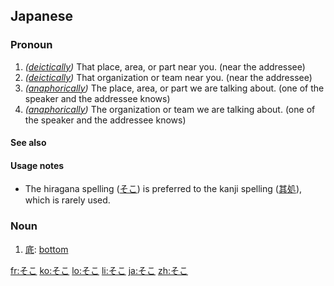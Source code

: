==Japanese==
===Pronoun===
{{ja-pos|h|pronoun|kanji=其処|rom=soko}}
# ''([[deictically]])'' That place, area, or part near you. (near the addressee)
# ''([[deictically]])'' That organization or team near you. (near the addressee)
# ''([[anaphorically]])'' The place, area, or part we are talking about. (one of the speaker and the addressee knows)
# ''([[anaphorically]])'' The organization or team we are talking about. (one of the speaker and the addressee knows)

====See also====
{{Japanese demonstratives}}

====Usage notes====
*The hiragana spelling ([[そこ]]) is preferred to the kanji spelling ([[其処]]), which is rarely used.

===Noun===
{{ja-noun|h|rom=soko}}
# [[底]]: [[bottom]]

[[fr:そこ]]
[[ko:そこ]]
[[lo:そこ]]
[[li:そこ]]
[[ja:そこ]]
[[zh:そこ]]